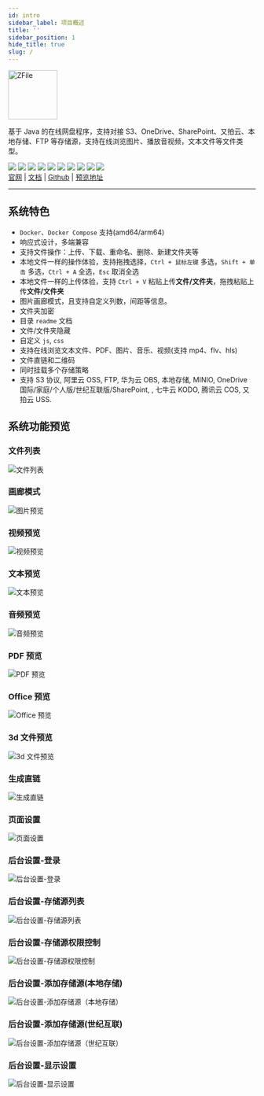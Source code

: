 ```yaml
---
id: intro
sidebar_label: 项目概述
title: ''
sidebar_position: 1
hide_title: true
slug: /
---
```


<div className="wwads-cn wwads-horizontal sm-hidden" data-id="235">
</div>

<div className={'text-center'}>
    <a href="https://zfile.vip" target="_blank" rel="noopener noreferrer">
        <img width="100" src="/img/2022/08/13/zfile2.png" alt="ZFile" />
    </a>
    <p>基于 Java 的在线网盘程序，支持对接 S3、OneDrive、SharePoint、又拍云、本地存储、FTP 等存储源，支持在线浏览图片、播放音视频，文本文件等文件类型。</p>
    <div className={'space-x-1'}>
        <img src="https://api.codacy.com/project/badge/Grade/70b793267f7941d58cbd93f50c9a8e0a"/>
        <img src="https://shields.io/github/last-commit/zhaojun1998/zfile.svg?style=flat-square"/>
        <img src="https://shields.io/github/downloads/zhaojun1998/zfile/total?style=flat-square"/>
        <img src="https://shields.io/github/v/release/zhaojun1998/zfile?style=flat-square"/>
        <img src="https://shields.io/github/commit-activity/y/zhaojun1998/zfile?style=flat-square"/>
        <img src="https://shields.io/github/issues/zhaojun1998/zfile?style=flat-square"/>
        <img src="https://shields.io/github/issues-closed-raw/zhaojun1998/zfile?style=flat-square"/>
        <img src="https://shields.io/github/forks/zhaojun1998/zfile?style=flat-square"/>
        <img src="https://shields.io/github/stars/zhaojun1998/zfile?style=flat-square"/>
        <img src="https://shields.io/github/watchers/zhaojun1998/zfile?style=flat-square"/>
    </div>
    <span className={"space-x-2"}>
        <a href="https://zfile.vip">官网</a>
        <span>|</span>
        <a href="https://docs.zfile.vip">文档</a>
        <span>|</span>
        <a href="https://github.com/zhaojun1998/zfile">Github</a>
        <span>|</span>
        <a href="https://demo.zfile.vip">预览地址</a>
    </span>
</div>

------------------------------


## 系统特色

* `Docker`、`Docker Compose` 支持(amd64/arm64)
* 响应式设计，多端兼容
* 支持文件操作：上传、下载、重命名、删除、新建文件夹等
* 本地文件一样的操作体验，支持拖拽选择，`Ctrl + 鼠标左键` 多选，`Shift + 单击` 多选，`Ctrl + A` 全选，`Esc` 取消全选
* 本地文件一样的上传体验，支持 `Ctrl + V` 粘贴上传**文件/文件夹**，拖拽粘贴上传**文件/文件夹**
* 图片画廊模式，且支持自定义列数，间距等信息。
* 文件夹加密
* 目录 `readme` 文档
* 文件/文件夹隐藏
* 自定义 `js`, `css`
* 支持在线浏览文本文件、PDF、图片、音乐、视频(支持 mp4、flv、hls)
* 文件直链和二维码
* 同时挂载多个存储策略
* 支持 S3 协议, 阿里云 OSS, FTP, 华为云 OBS, 本地存储, MINIO, OneDrive 国际/家庭/个人版/世纪互联版/SharePoint, , 七牛云 KODO, 腾讯云 COS, 又拍云 USS.

## 系统功能预览

### 文件列表
![文件列表](/img/2022/08/13/0urMn8.png)
### 画廊模式
![图片预览](/img/2022/08/13/d2J9aE.png)
### 视频预览
![视频预览](/img/2022/08/13/tBX00R.png)
### 文本预览
![文本预览](/img/2022/08/13/7dDy4G.png)
### 音频预览
![音频预览](/img/2022/08/13/N5bU1R.png)
### PDF 预览
![PDF 预览](/img/2022/08/13/H327bV.png)
### Office 预览
![Office 预览](/img/2022/08/27/RxeiqI.png)
### 3d 文件预览
![3d 文件预览](/img/2022/08/29/8iszyh.png)
### 生成直链
![生成直链](/img/2022/08/13/zCX3xT.jpg)
### 页面设置
![页面设置](/img/2022/08/13/54nYv2.png)
### 后台设置-登录
![后台设置-登录](/img/2022/08/13/J8P2Zf.png)
### 后台设置-存储源列表
![后台设置-存储源列表](/img/2022/08/13/jymieO.png)
### 后台设置-存储源权限控制
![后台设置-存储源权限控制](/img/2022/08/13/JgiwkH.jpg)
### 后台设置-添加存储源(本地存储)
![后台设置-添加存储源（本地存储）](/img/2022/08/13/add-storage.png)
### 后台设置-添加存储源(世纪互联)
![后台设置-添加存储源（世纪互联）](/img/2022/08/13/add-storage2.png)
### 后台设置-显示设置
![后台设置-显示设置](/img/2022/08/13/view-setting.png)
